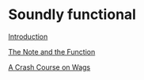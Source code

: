 # Soundly functional

[Introduction](./introduction)

[The Note and the Function](./note-function)

[A Crash Course on Wags](./crash-course)
